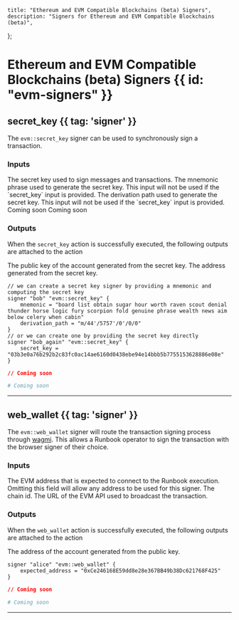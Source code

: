     title: "Ethereum and EVM Compatible Blockchains (beta) Signers",
    description: "Signers for Ethereum and EVM Compatible Blockchains (beta)",
};

# Ethereum and EVM Compatible Blockchains (beta) Signers {{ id: "evm-signers" }}



## secret_key {{ tag: 'signer' }}

The `evm::secret_key` signer can be used to synchronously sign a transaction.

### Inputs

<Properties>


  <Property name="secret_key" type="">
    The secret key used to sign messages and transactions.
  </Property>


  <Property name="mnemonic" type="">
    The mnemonic phrase used to generate the secret key. This input will not be used if the `secret_key` input is provided.
  </Property>


  <Property name="derivation_path" type="">
    The derivation path used to generate the secret key. This input will not be used if the `secret_key` input is provided.
  </Property>


  <Property name="is_encrypted" type="">
    Coming soon
  </Property>


  <Property name="password" type="">
    Coming soon
  </Property>


</Properties>

### Outputs

<Note>

When the `secret_key` action is successfully executed, the following outputs are attached to the action

</Note>

<Properties>


  <Property name="public_key">
    The public key of the account generated from the secret key.
  </Property>


  <Property name="address">
    The address generated from the secret key.
  </Property>


</Properties>

<CodeGroup title="Example using secret_key">


```hcl {{ title: 'main.tx' }}
// we can create a secret key signer by providing a mnemonic and computing the secret key
signer "bob" "evm::secret_key" {
    mnemonic = "board list obtain sugar hour worth raven scout denial thunder horse logic fury scorpion fold genuine phrase wealth news aim below celery when cabin"
    derivation_path = "m/44'/5757'/0'/0/0"
}
// or we can create one by providing the secret key directly
signer "bob_again" "evm::secret_key" {
    secret_key = "03b3e0a76b292b2c83fc0ac14ae6160d0438ebe94e14bbb5b7755153628886e08e"
}

```


```json {{ title: 'main.json' }}
// Coming soon
```

```yaml {{ title: 'main.yaml' }}
# Coming soon
```

</CodeGroup>

---


## web_wallet {{ tag: 'signer' }}

The `evm::web_wallet` signer will route the transaction signing process through [wagmi](https://wagmi.sh/).
This allows a Runbook operator to sign the transaction with the browser signer of their choice.

### Inputs

<Properties>


  <Property name="expected_address" type="">
    The EVM address that is expected to connect to the Runbook execution. Omitting this field will allow any address to be used for this signer.
  </Property>


  <Property name="chain_id" type="">
    The chain id.
  </Property>


  <Property name="rpc_api_url" type="">
    The URL of the EVM API used to broadcast the transaction.
  </Property>


</Properties>

### Outputs

<Note>

When the `web_wallet` action is successfully executed, the following outputs are attached to the action

</Note>

<Properties>


  <Property name="address">
    The address of the account generated from the public key.
  </Property>


</Properties>

<CodeGroup title="Example using web_wallet">


```hcl {{ title: 'main.tx' }}
signer "alice" "evm::web_wallet" {
    expected_address = "0xCe246168E59dd8e28e367BB49b38Dc621768F425"
}

```


```json {{ title: 'main.json' }}
// Coming soon
```

```yaml {{ title: 'main.yaml' }}
# Coming soon
```

</CodeGroup>

---

